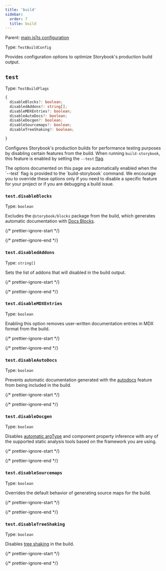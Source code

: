 ```yaml
---
title: 'build'
sidebar:
  order: 7
  title: build
---
```


Parent: [main.js|ts configuration](./main-config.mdx)

Type: `TestBuildConfig`

Provides configuration options to optimize Storybook's production build output.

## `test`

Type: `TestBuildFlags`

```ts
{
  disableBlocks?: boolean;
  disabledAddons?: string[];
  disableMDXEntries?: boolean;
  disableAutoDocs?: boolean;
  disableDocgen?: boolean;
  disableSourcemaps?: boolean;
  disableTreeShaking?: boolean;

}
```

Configures Storybook's production builds for performance testing purposes by disabling certain features from the build. When running `build-storybook`, this feature is enabled by setting the `--test` [flag](./cli-options.md#build).

<Callout variant="info" icon="💡">
  The options documented on this page are automatically enabled when the `--test` flag is provided to the `build-storybook` command. We encourage you to override these options only if you need to disable a specific feature for your project or if you are debugging a build issue.
</Callout>

### `test.disableBlocks`

Type: `boolean`

Excludes the `@storybook/blocks` package from the build, which generates automatic documentation with [Docs Blocks](../writing-docs/doc-blocks.mdx).

{/* prettier-ignore-start */}

<CodeSnippets path="main-config-test-disable-blocks.md" />

{/* prettier-ignore-end */}

### `test.disabledAddons`

Type: `string[]`

Sets the list of addons that will disabled in the build output.

{/* prettier-ignore-start */}

<CodeSnippets path="main-config-test-disable-disableaddons.md" />

{/* prettier-ignore-end */}

### `test.disableMDXEntries`

Type: `boolean`

Enabling this option removes user-written documentation entries in MDX format from the build.

{/* prettier-ignore-start */}

<CodeSnippets path="main-config-test-disable-mdx.md" />

{/* prettier-ignore-end */}

### `test.disableAutoDocs`

Type: `boolean`

Prevents automatic documentation generated with the [autodocs](../writing-docs/autodocs.mdx) feature from being included in the build.

{/* prettier-ignore-start */}

<CodeSnippets path="main-config-test-disable-autodocs.md" />

{/* prettier-ignore-end */}

### `test.disableDocgen`

Type: `boolean`

Disables [automatic argType](./arg-types.md#automatic-argtype-inference) and component property inference with any of the supported static analysis tools based on the framework you are using.

{/* prettier-ignore-start */}

<CodeSnippets path="main-config-test-disable-docgen.md" />

{/* prettier-ignore-end */}

### `test.disableSourcemaps`

Type: `boolean`

Overrides the default behavior of generating source maps for the build.

{/* prettier-ignore-start */}

<CodeSnippets path="main-config-test-disable-sourcemaps.md" />

{/* prettier-ignore-end */}

### `test.disableTreeShaking`

Type: `boolean`

Disables [tree shaking](https://developer.mozilla.org/en-US/docs/Glossary/Tree_shaking) in the build.

{/* prettier-ignore-start */}

<CodeSnippets path="main-config-test-disable-treeshaking.md" />

{/* prettier-ignore-end */}
